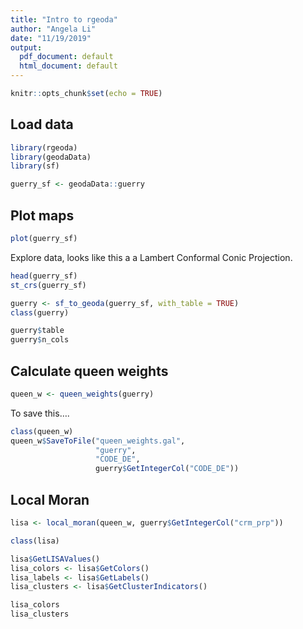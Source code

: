 ```yaml
---
title: "Intro to rgeoda"
author: "Angela Li"
date: "11/19/2019"
output:
  pdf_document: default
  html_document: default
---
```


```r
knitr::opts_chunk$set(echo = TRUE)
```

## Load data

```r
library(rgeoda)
library(geodaData)
library(sf)

guerry_sf <- geodaData::guerry
```

## Plot maps

```r
plot(guerry_sf)
```

Explore data, looks like this a a Lambert Conformal Conic Projection. 

```r
head(guerry_sf)
st_crs(guerry_sf)
```

```r
guerry <- sf_to_geoda(guerry_sf, with_table = TRUE)
class(guerry)
```

```r
guerry$table
guerry$n_cols
```

## Calculate queen weights

```r
queen_w <- queen_weights(guerry)
```

To save this....

```r
class(queen_w)
queen_w$SaveToFile("queen_weights.gal",
                   "guerry",
                   "CODE_DE",
                   guerry$GetIntegerCol("CODE_DE"))
```

## Local Moran

```r
lisa <- local_moran(queen_w, guerry$GetIntegerCol("crm_prp"))

class(lisa)
```

```r
lisa$GetLISAValues()
lisa_colors <- lisa$GetColors()
lisa_labels <- lisa$GetLabels()
lisa_clusters <- lisa$GetClusterIndicators()

lisa_colors
lisa_clusters
```





